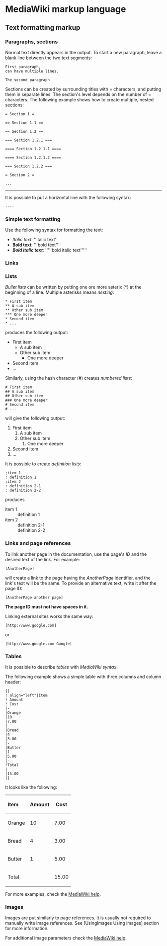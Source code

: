= MediaWiki markup language =

== Text formatting markup ==

=== Paragraphs, sections ===

Normal text directly appears in the output. To start a new paragraph,
leave a blank line between the two text segments:

<pre>
First paragraph, 
can have multiple lines.

The second paragraph
</pre>

Sections can be created by surrounding titles with = characters,
and putting them in separate lines. The section's level depends
on the number of = characters. The following example shows
how to create multiple, nested sections:

<pre>
= Section 1 =

== Section 1.1 ==

== Section 1.2 ==

=== Section 1.2.1 ===

==== Section 1.2.1.1 ====

==== Section 1.2.1.2 ====

=== Section 1.2.2 ===

= Section 2 =

...
</pre>

----

It is possible to put a horizontal line with the following syntax:
<pre>----</pre>

=== Simple text formatting ===

Use the following syntax for formatting the text:
 
* ''Italic text'': &apos;&apos;italic text&apos;&apos;
* '''Bold text''': &apos;&apos;&apos;bold text&apos;&apos;&apos;
* '''''Bold italic text''''': &apos;&apos;&apos;&apos;&apos;bold italic text&apos;&apos;&apos;&apos;&apos;

=== Links ===

=== Lists ===

''Bullet lists'' can be written by putting one ore more asterix (*) at
the beginning of a line. Multiple asterisks means ''nesting'':

<pre>
* First item
** A sub item
** Other sub item
*** One more deeper
* Second item
* ...
</pre>

produces the following output:

* First item
** A sub item
** Other sub item
*** One more deeper
* Second item
* ...

Similarly, using the hash character (#) creates ''numbered lists'':

<pre>
# First item
## A sub item
## Other sub item
### One more deeper
# Second item
# ...
</pre>

will give the following output:

# First item
## A sub item
## Other sub item
### One more deeper
# Second item
# ...

It is possible to create ''definition lists'':

<pre>
;item 1
: definition 1
;item 2
: definition 2-1
: definition 2-2
</pre>

produces

;item 1
: definition 1
;item 2
: definition 2-1
: definition 2-2

=== Links and page references ===
To link another page in the documentation, use the page's ''ID'' and the desired text of the link. For example:

<pre>
[AnotherPage]
</pre>

will create a link to the page having the ''AnotherPage'' identifier, and the link's text will be the same. To provide an alternative text, write it after the page ID:

<pre>
[AnotherPage another page]
</pre>

'''The page ID must not have spaces in it.'''

Linking external sites works the same way:

<pre>
[http://www.google.com]
</pre>

or

<pre>
[http://www.google.com Google]
</pre>

=== Tables ===
It is possible to describe ''tables'' with ''MediaWiki syntax''.

The following example shows a simple table with three columns and column header:

<pre>
{|
! align="left"|Item
! Amount
! Cost
|-
|Orange
|10
|7.00
|-
|Bread
|4
|3.00
|-
|Butter
|1
|5.00
|-
!Total
|
|15.00
|}
</pre>

It looks like the following:

{|
! align="left"|Item
! Amount
! Cost
|-
|Orange
|10
|7.00
|-
|Bread
|4
|3.00
|-
|Butter
|1
|5.00
|-
!Total
|
|15.00
|}

For more examples, check the [http://www.mediawiki.org/wiki/Help:Tables MediaWiki help].

=== Images ===
Images are put similarly to page references. It is usually not required to manually write image references. See [UsingImages Using images] section for more information.

For additional image parameters check the [http://www.mediawiki.org/wiki/Help:Images MediaWiki help].

